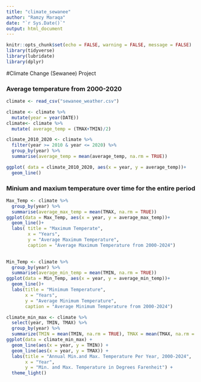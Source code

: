 ```yaml
---
title: "climate_sewanee"
author: "Ramzy Maraqa"
date: "`r Sys.Date()`"
output: html_document
---
```



```r
knitr::opts_chunk$set(echo = FALSE, warning = FALSE, message = FALSE)
library(tidyverse)
library(lubridate)
library(dplyr)
```

#Climate Change (Sewanee) Project

### Average temperature from 2000-2020

```r

climate <- read_csv("sewanee_weather.csv")

climate <- climate %>% 
  mutate(year = year(DATE))
climate<- climate %>% 
  mutate( average_temp = (TMAX+TMIN)/2)

climate_2010_2020 <- climate %>% 
  filter(year >= 2010 & year <= 2020) %>% 
  group_by(year) %>% 
  summarise(average_temp = mean(average_temp, na.rm = TRUE))

ggplot( data = climate_2010_2020, aes(x = year, y = average_temp))+
  geom_line()

```



### Minium and maxium temperature over time for the entire period
```r
Max_Temp <- climate %>% 
  group_by(year) %>% 
  summarise(average_max_temp = mean(TMAX, na.rm = TRUE))
ggplot(data = Max_Temp, aes(x = year, y = average_max_temp))+
  geom_line()+
  labs( title = "Maximum Temperate",
        x = "Years",
        y = "Average Maximum Temperature",
        caption = "Average Maximum Temperature from 2000-2024")

 
Min_Temp <- climate %>% 
  group_by(year) %>% 
  summarise(average_min_temp = mean(TMIN, na.rm = TRUE))
ggplot(data = Min_Temp, aes(x = year, y = average_min_temp))+
  geom_line()+
  labs(title = "Minimum Temperature",
       x = "Years",
       y = "Average Minimum Temperature",
       caption = "Average Minimum Temperature from 2000-2024")

```
```r
climate_min_max <- climate %>%
  select(year, TMIN, TMAX) %>%
  group_by(year) %>%
  summarize(TMIN = mean(TMIN, na.rm = TRUE), TMAX = mean(TMAX, na.rm = TRUE))
ggplot(data = climate_min_max) +
  geom_line(aes(x = year, y = TMIN)) +
  geom_line(aes(x = year, y = TMAX)) +
  labs(title = "Annual Min.and Max. Temperature Per Year, 2000-2024",
       x = "Year",
       y = "Min. and Max. Temperature in Degrees Farenheit") +
  theme_light()
```

